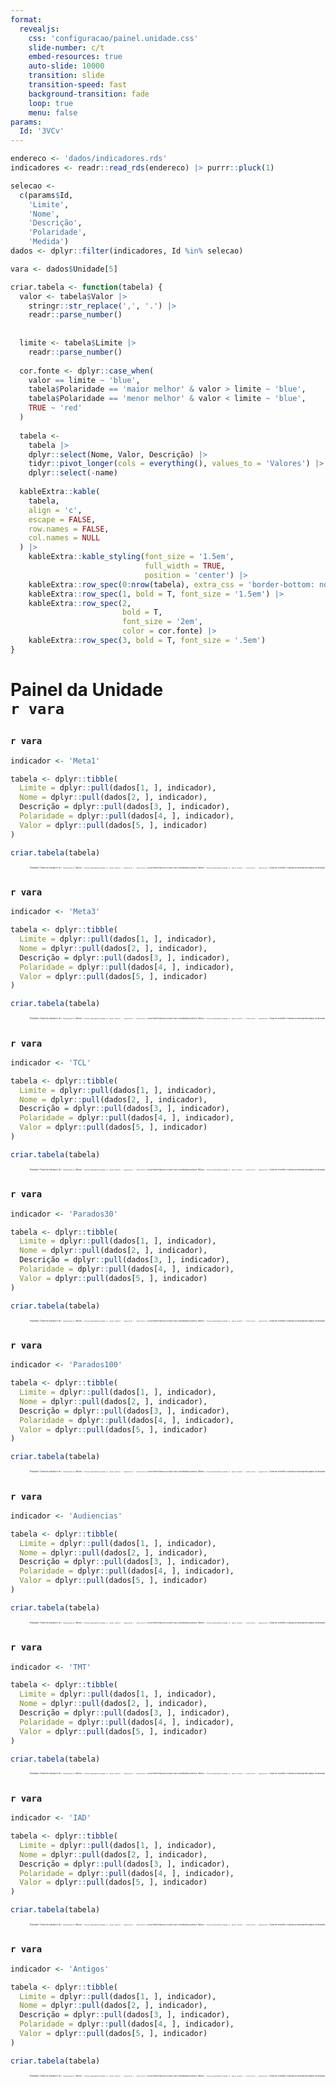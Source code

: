 ```yaml
---
format: 
  revealjs:
    css: 'configuracao/painel.unidade.css'
    slide-number: c/t
    embed-resources: true
    auto-slide: 10000
    transition: slide
    transition-speed: fast
    background-transition: fade
    loop: true
    menu: false
params:
  Id: '3VCv'
---
```


```r
endereco <- 'dados/indicadores.rds'
indicadores <- readr::read_rds(endereco) |> purrr::pluck(1)

selecao <-
  c(params$Id,
    'Limite',
    'Nome',
    'Descrição',
    'Polaridade',
    'Medida')
dados <- dplyr::filter(indicadores, Id %in% selecao)

vara <- dados$Unidade[5]

criar.tabela <- function(tabela) {
  valor <- tabela$Valor |> 
    stringr::str_replace(',', '.') |> 
    readr::parse_number()
  
  
  limite <- tabela$Limite |>
    readr::parse_number()
  
  cor.fonte <- dplyr::case_when(
    valor == limite ~ 'blue',
    tabela$Polaridade == 'maior melhor' & valor > limite ~ 'blue',
    tabela$Polaridade == 'menor melhor' & valor < limite ~ 'blue',
    TRUE ~ 'red'
  )
  
  tabela <-
    tabela |>
    dplyr::select(Nome, Valor, Descrição) |>
    tidyr::pivot_longer(cols = everything(), values_to = 'Valores') |>
    dplyr::select(-name)
  
  kableExtra::kable(
    tabela,
    align = 'c',
    escape = FALSE,
    row.names = FALSE,
    col.names = NULL
  ) |>
    kableExtra::kable_styling(font_size = '1.5em',
                              full_width = TRUE,
                              position = 'center') |>
    kableExtra::row_spec(0:nrow(tabela), extra_css = 'border-bottom: none;') |>
    kableExtra::row_spec(1, bold = T, font_size = '1.5em') |>
    kableExtra::row_spec(2,
                         bold = T,
                         font_size = '2em',
                         color = cor.fonte) |>
    kableExtra::row_spec(3, bold = T, font_size = '.5em')
}
```

# Painel da Unidade <br> `r vara` {background-image="imagens/0.painel.unidade.png" background-opacity=".2"}
## {background-image="imagens/1.TJRR.png" background-opacity=".2"}
### `r vara`

```r
indicador <- 'Meta1'

tabela <- dplyr::tibble(
  Limite = dplyr::pull(dados[1, ], indicador),
  Nome = dplyr::pull(dados[2, ], indicador),
  Descrição = dplyr::pull(dados[3, ], indicador),
  Polaridade = dplyr::pull(dados[4, ], indicador),
  Valor = dplyr::pull(dados[5, ], indicador)
)

criar.tabela(tabela)
```


::: {style="text-align: right; font-size: 0.2em;"}
Polaridade: O limite do indicador é de `r tabela$Limite`. Valores `r ifelse(tabela$Polaridade == 'maior melhor', 'superiores', 'inferiores')` a esse limite ficam na cor azul e são considerados positivos. Valores `r ifelse(tabela$Polaridade == 'maior melhor', 'inferiores', 'superiores')` ficam em vermelho e indicam um desempenho abaixo do desejado.
:::
## {background-image="imagens/1.TJRR.png" background-opacity=".2"}
### `r vara`

```r
indicador <- 'Meta3'

tabela <- dplyr::tibble(
  Limite = dplyr::pull(dados[1, ], indicador),
  Nome = dplyr::pull(dados[2, ], indicador),
  Descrição = dplyr::pull(dados[3, ], indicador),
  Polaridade = dplyr::pull(dados[4, ], indicador),
  Valor = dplyr::pull(dados[5, ], indicador)
)

criar.tabela(tabela)
```


::: {style="text-align: right; font-size: 0.2em;"}
Polaridade: O limite do indicador é de `r tabela$Limite`. Valores `r ifelse(tabela$Polaridade == 'maior melhor', 'superiores', 'inferiores')` a esse limite ficam na cor azul e são considerados positivos. Valores `r ifelse(tabela$Polaridade == 'maior melhor', 'inferiores', 'superiores')` ficam em vermelho e indicam um desempenho abaixo do desejado.
:::
## {background-image="imagens/1.TJRR.png" background-opacity=".2"}
### `r vara`

```r
indicador <- 'TCL'

tabela <- dplyr::tibble(
  Limite = dplyr::pull(dados[1, ], indicador),
  Nome = dplyr::pull(dados[2, ], indicador),
  Descrição = dplyr::pull(dados[3, ], indicador),
  Polaridade = dplyr::pull(dados[4, ], indicador),
  Valor = dplyr::pull(dados[5, ], indicador)
)

criar.tabela(tabela)
```


::: {style="text-align: right; font-size: 0.2em;"}
Polaridade: O limite do indicador é de `r tabela$Limite`. Valores `r ifelse(tabela$Polaridade == 'maior melhor', 'superiores', 'inferiores')` a esse limite ficam na cor azul e são considerados positivos. Valores `r ifelse(tabela$Polaridade == 'maior melhor', 'inferiores', 'superiores')` ficam em vermelho e indicam um desempenho abaixo do desejado.
:::
## {background-image="imagens/1.TJRR.png" background-opacity=".2"}
### `r vara`

```r
indicador <- 'Parados30'

tabela <- dplyr::tibble(
  Limite = dplyr::pull(dados[1, ], indicador),
  Nome = dplyr::pull(dados[2, ], indicador),
  Descrição = dplyr::pull(dados[3, ], indicador),
  Polaridade = dplyr::pull(dados[4, ], indicador),
  Valor = dplyr::pull(dados[5, ], indicador)
)

criar.tabela(tabela)
```


::: {style="text-align: right; font-size: 0.2em;"}
Polaridade: O limite do indicador é de `r tabela$Limite`. Valores `r ifelse(tabela$Polaridade == 'maior melhor', 'superiores', 'inferiores')` a esse limite ficam na cor azul e são considerados positivos. Valores `r ifelse(tabela$Polaridade == 'maior melhor', 'inferiores', 'superiores')` ficam em vermelho e indicam um desempenho abaixo do desejado.
:::
## {background-image="imagens/1.TJRR.png" background-opacity=".2"}
### `r vara`

```r
indicador <- 'Parados100'

tabela <- dplyr::tibble(
  Limite = dplyr::pull(dados[1, ], indicador),
  Nome = dplyr::pull(dados[2, ], indicador),
  Descrição = dplyr::pull(dados[3, ], indicador),
  Polaridade = dplyr::pull(dados[4, ], indicador),
  Valor = dplyr::pull(dados[5, ], indicador)
)

criar.tabela(tabela)
```


::: {style="text-align: right; font-size: 0.2em;"}
Polaridade: O limite do indicador é de `r tabela$Limite`. Valores `r ifelse(tabela$Polaridade == 'maior melhor', 'superiores', 'inferiores')` a esse limite ficam na cor azul e são considerados positivos. Valores `r ifelse(tabela$Polaridade == 'maior melhor', 'inferiores', 'superiores')` ficam em vermelho e indicam um desempenho abaixo do desejado.
:::
## {background-image="imagens/1.TJRR.png" background-opacity=".2"}
### `r vara`

```r
indicador <- 'Audiencias'

tabela <- dplyr::tibble(
  Limite = dplyr::pull(dados[1, ], indicador),
  Nome = dplyr::pull(dados[2, ], indicador),
  Descrição = dplyr::pull(dados[3, ], indicador),
  Polaridade = dplyr::pull(dados[4, ], indicador),
  Valor = dplyr::pull(dados[5, ], indicador)
)

criar.tabela(tabela)
```


::: {style="text-align: right; font-size: 0.2em;"}
Polaridade: O limite do indicador é de `r tabela$Limite`. Valores `r ifelse(tabela$Polaridade == 'maior melhor', 'superiores', 'inferiores')` a esse limite ficam na cor azul e são considerados positivos. Valores `r ifelse(tabela$Polaridade == 'maior melhor', 'inferiores', 'superiores')` ficam em vermelho e indicam um desempenho abaixo do desejado.
:::
## {background-image="imagens/1.TJRR.png" background-opacity=".2"}
### `r vara`

```r
indicador <- 'TMT'

tabela <- dplyr::tibble(
  Limite = dplyr::pull(dados[1, ], indicador),
  Nome = dplyr::pull(dados[2, ], indicador),
  Descrição = dplyr::pull(dados[3, ], indicador),
  Polaridade = dplyr::pull(dados[4, ], indicador),
  Valor = dplyr::pull(dados[5, ], indicador)
)

criar.tabela(tabela)
```


::: {style="text-align: right; font-size: 0.2em;"}
Polaridade: O limite do indicador é de `r tabela$Limite`. Valores `r ifelse(tabela$Polaridade == 'maior melhor', 'superiores', 'inferiores')` a esse limite ficam na cor azul e são considerados positivos. Valores `r ifelse(tabela$Polaridade == 'maior melhor', 'inferiores', 'superiores')` ficam em vermelho e indicam um desempenho abaixo do desejado.
:::
## {background-image="imagens/1.TJRR.png" background-opacity=".2"}
### `r vara`

```r
indicador <- 'IAD'

tabela <- dplyr::tibble(
  Limite = dplyr::pull(dados[1, ], indicador),
  Nome = dplyr::pull(dados[2, ], indicador),
  Descrição = dplyr::pull(dados[3, ], indicador),
  Polaridade = dplyr::pull(dados[4, ], indicador),
  Valor = dplyr::pull(dados[5, ], indicador)
)

criar.tabela(tabela)
```


::: {style="text-align: right; font-size: 0.2em;"}
Polaridade: O limite do indicador é de `r tabela$Limite`. Valores `r ifelse(tabela$Polaridade == 'maior melhor', 'superiores', 'inferiores')` a esse limite ficam na cor azul e são considerados positivos. Valores `r ifelse(tabela$Polaridade == 'maior melhor', 'inferiores', 'superiores')` ficam em vermelho e indicam um desempenho abaixo do desejado.
:::
## {background-image="imagens/1.TJRR.png" background-opacity=".2"}
### `r vara`

```r
indicador <- 'Antigos'

tabela <- dplyr::tibble(
  Limite = dplyr::pull(dados[1, ], indicador),
  Nome = dplyr::pull(dados[2, ], indicador),
  Descrição = dplyr::pull(dados[3, ], indicador),
  Polaridade = dplyr::pull(dados[4, ], indicador),
  Valor = dplyr::pull(dados[5, ], indicador)
)

criar.tabela(tabela)
```


::: {style="text-align: right; font-size: 0.2em;"}
Polaridade: O limite do indicador é de `r tabela$Limite`. Valores `r ifelse(tabela$Polaridade == 'maior melhor', 'superiores', 'inferiores')` a esse limite ficam na cor azul e são considerados positivos. Valores `r ifelse(tabela$Polaridade == 'maior melhor', 'inferiores', 'superiores')` ficam em vermelho e indicam um desempenho abaixo do desejado.
:::
